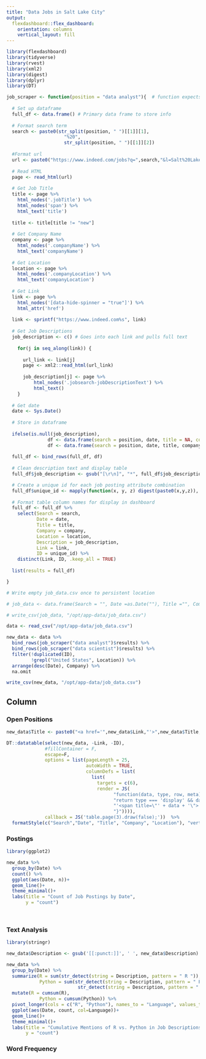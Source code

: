 ```yaml
---
title: "Data Jobs in Salt Lake City"
output:
  flexdashboard::flex_dashboard:
    orientation: columns
    vertical_layout: fill
---
```


```r
library(flexdashboard)
library(tidyverse)
library(rvest)
library(xml2)
library(digest)
library(dplyr)
library(DT) 

job_scraper <- function(position = "data analyst"){  # function expects two words
  
  # Set up dataframe
  full_df <- data.frame() # Primary data frame to store info
  
  # Format search term
  search <- paste0(str_split(position, " ")[[1]][1],
                     "%20",
                     str_split(position, " ")[[1]][2])
  
  #Format url
  url <- paste0("https://www.indeed.com/jobs?q=",search,"&l=Salt%20Lake%20City%2C%20UT&radius=50&fromage=2")
  
  # Read HTML
  page <- read_html(url) 
  
  # Get Job Title
  title <- page %>%
    html_nodes('.jobTitle') %>%
    html_nodes('span') %>%
    html_text('title') 
  
  title <- title[title != "new"]
  
  # Get Company Name
  company <- page %>%
    html_nodes('.companyName') %>%
    html_text('companyName')
  
  # Get Location
  location <- page %>%
    html_nodes('.companyLocation') %>%
    html_text('companyLocation')
  
  # Get Link
  link <- page %>%
    html_nodes('[data-hide-spinner = "true"]') %>%
    html_attr('href')
  
  link <- sprintf("https://www.indeed.com%s", link) 
  
  # Get Job Descriptions
  job_description <- c() # Goes into each link and pulls full text
    
    for(j in seq_along(link)) {
      
      url_link <- link[j]
      page <- xml2::read_html(url_link)
      
      job_description[j] <- page %>%
          html_nodes('.jobsearch-jobDescriptionText') %>%
          html_text()
    }
  
  # Get date
  date <- Sys.Date()
  
  # Store in dataframe
  
  ifelse(is.null(job_description),
               df <- data.frame(search = position, date, title = NA, company = NA, location = NA, job_description = NA, link = NA),
               df <- data.frame(search = position, date, title, company, location, job_description, link))
  
  full_df <- bind_rows(full_df, df)
  
  # Clean description text and display table
  full_df$job_description <- gsub("[\r\n]", "*", full_df$job_description)

  # Create a unique id for each job posting attribute combination
  full_df$unique_id <- mapply(function(x, y, z) digest(paste0(x,y,z)), full_df$title, full_df$location, full_df$company)
  
  # Format table column names for display in dashboard
  full_df <- full_df %>% 
    select(Search = search,
           Date = date,
           Title = title,
           Company = company,
           Location = location,
           Description = job_description,
           Link = link,
           ID = unique_id) %>% 
    distinct(Link, ID, .keep_all = TRUE)
  
  list(results = full_df)

}

# Write empty job_data.csv once to persistent location

# job_data <- data.frame(Search = "", Date =as.Date(""), Title ="", Company ="", Location ="", Description ="", Link = "", ID = "")

# write_csv(job_data, "/opt/app-data/job_data.csv")

data <- read_csv("/opt/app-data/job_data.csv")

new_data <- data %>%
  bind_rows(job_scraper("data analyst")$results) %>%
  bind_rows(job_scraper("data scientist")$results) %>%
  filter(!duplicated(ID),
         !grepl("United States", Location)) %>%
  arrange(desc(Date), Company) %>% 
  na.omit

write_csv(new_data, "/opt/app-data/job_data.csv")
```

Column {.tabset .tabset-fade}
-------------------------------------
    
### Open Positions 

```r
new_data$Title <- paste0("<a href='",new_data$Link,"'>",new_data$Title,"</a>")

DT::datatable(select(new_data, -Link, -ID), 
              #fillContainer = F,
              escape=F,
              options = list(pageLength = 25,
                             autoWidth = TRUE,
                             columnDefs = list(
                               list(
                                 targets = c(6),
                                 render = JS(
                                       "function(data, type, row, meta) {",
                                       "return type === 'display' && data.length > 360 ?",
                                       "'<span title=\"' + data + '\">' + data.substr(0, 360) + '...</span>' : data;",
                                       "}")))),
              callback = JS('table.page(3).draw(false);'))  %>%
  formatStyle(c("Search","Date", "Title", "Company", "Location"), "vertical-align"="top")


```
   
### Postings

```r
library(ggplot2)

new_data %>% 
  group_by(Date) %>% 
  count() %>% 
  ggplot(aes(Date, n))+
  geom_line()+
  theme_minimal()+
  labs(title = "Count of Job Postings by Date",
       y = "count")
  
  
```

### Text Analysis 

```r
library(stringr)

new_data$Description <- gsub('[[:punct:]]', ' ', new_data$Description)

new_data %>% 
  group_by(Date) %>% 
  summarize(R = sum(str_detect(string = Description, pattern = " R ")),
            Python = sum(str_detect(string = Description, pattern = " Python ") |
                          str_detect(string = Description, pattern = " python ") )) %>% 
  mutate(R = cumsum(R),
            Python = cumsum(Python)) %>% 
  pivot_longer(cols = c("R", "Python"), names_to = "Language", values_to = "count") %>% 
  ggplot(aes(Date, count, col=Language))+
  geom_line()+
  theme_minimal()+
  labs(title = "Cumulative Mentions of R vs. Python in Job Descriptions",
       y = "count")


```


  
### Word Frequency 


    






